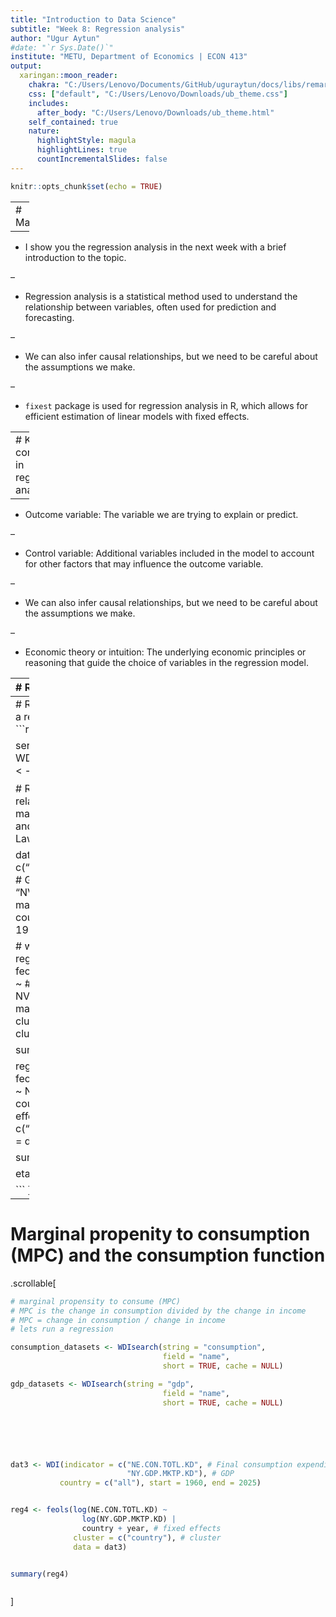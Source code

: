 ```yaml
---
title: "Introduction to Data Science"
subtitle: "Week 8: Regression analysis"
author: "Ugur Aytun"
#date: "`r Sys.Date()`"
institute: "METU, Department of Economics | ECON 413"
output:
  xaringan::moon_reader:
    chakra: "C:/Users/Lenovo/Documents/GitHub/uguraytun/docs/libs/remark-latest.min.js"
    css: ["default", "C:/Users/Lenovo/Downloads/ub_theme.css"]
    includes:
      after_body: "C:/Users/Lenovo/Downloads/ub_theme.html"
    self_contained: true
    nature:
      highlightStyle: magula
      highlightLines: true
      countIncrementalSlides: false
---
```


```r
knitr::opts_chunk$set(echo = TRUE)
```







---
# Maps

--

- I show you the regression analysis in the next week with a brief introduction to the topic.


--

- Regression analysis is a statistical method used to understand the relationship between variables, often used for prediction and forecasting.

--

- We can also infer causal relationships, but we need to be careful about the assumptions we make.

--

- `fixest` package is used for regression analysis in R, which allows for efficient estimation of linear models with fixed effects.




---
# Key concepts in regression analysis

--

- Outcome variable: The variable we are trying to explain or predict.


--

- Control variable: Additional variables included in the model to account for other factors that may influence the outcome variable.

--

- We can also infer causal relationships, but we need to be careful about the assumptions we make.

--

- Economic theory or intuition: The underlying economic principles or reasoning that guide the choice of variables in the regression model.





---
# Random sample of data

.scrollable[
```r

# install.packages("fixest") and set the working directory

#library('R.utils')
library(data.table)
library(sf)
library(ggplot2)
library(maps)
library(scales)  # for squish
library(dplyr)

setwd("H:/My Drive/ECON413")


# install.packages("fixest")

library(fixest)
library(data.table)

# create a random dataset

set.seed(123)
n <- 1000
x1 <- rnorm(n)
x2 <- rnorm(n)
x3 <- rnorm(n)

# create a data frame

df <- data.frame(y = rnorm(n), x1 = x1, x2 = x2, x3 = x3)

# create a data table

df <- as.data.table(df)

# create a data frame with a factor variable

df <- data.frame(y = rnorm(n), x1 = x1, x2 = x2, x3 = x3, group = sample(1:10, n, replace = TRUE))


# regression with fixest

reg1 <-  feols(y # dependent variable
               ~ x1 + x2 + x3 # independent variables
               | group, # fixed effects
               data = df) # data frame
summary(reg1) # summary of the regression 

# interpret the results
# the coefficients of x1, x2, and x3 are the average effect of these variables on y
# the fixed effects are the average effect of the each group (related to reference category) on y

# tabualte the results with more information
table_1 <- etable(reg1) 
table_1


# save as a latex format
etable(reg1, file = "results/table_1.tex") # save as a tex format. 
# What is LaTeX?


# add cluster. What is cluster in the regression analysis?

reg1 <-  feols(y # dependent variable
               ~ x1 + x2 + x3 # independent variables
               | group, # fixed effects
               data = df,
               cluster = c("group")) # data frame
summary(reg1) # summary of the regression 



```
]



---
# Regression analysis with a real dataset
.scrollable[
```r
library(WDI)

series <-  WDI_data$series
countries <-  WDI_data$country


# Revisiting the relationship between manufacturing industry and GDP per capita (Kaldor Law #1)

dat2 <- WDI(indicator = c("NY.GDP.MKTP.KD.ZG", # GDP growth
                         "NV.IND.MANF.KD.ZG"), # manufacturing growth
           country = c("all"), start = 1960, end = 2025)


# without fixed effects
reg1 <- feols(NY.GDP.MKTP.KD.ZG ~  # gdp growth
                NV.IND.MANF.KD.ZG, # manufacturing growth
              cluster = c("country"), # cluster
              data = dat2)

summary(reg1)



reg2 <- feols(NY.GDP.MKTP.KD.ZG ~ 
                NV.IND.MANF.KD.ZG |
                country + year, # fixed effects
              cluster = c("country"), # cluster
              data = dat2)

summary(reg2)


etable(reg1, reg2)

```
]






---
# Marginal propenity to consumption (MPC) and the consumption function
.scrollable[
```r
# marginal propensity to consume (MPC)
# MPC is the change in consumption divided by the change in income
# MPC = change in consumption / change in income
# lets run a regression

consumption_datasets <- WDIsearch(string = "consumption", 
                                  field = "name", 
                                  short = TRUE, cache = NULL)

gdp_datasets <- WDIsearch(string = "gdp", 
                                  field = "name", 
                                  short = TRUE, cache = NULL)






dat3 <- WDI(indicator = c("NE.CON.TOTL.KD", # Final consumption expenditure (constant 2015 US$)
                          "NY.GDP.MKTP.KD"), # GDP
           country = c("all"), start = 1960, end = 2025)


reg4 <- feols(log(NE.CON.TOTL.KD) ~ 
                log(NY.GDP.MKTP.KD) |
                country + year, # fixed effects
              cluster = c("country"), # cluster
              data = dat3)


summary(reg4)



```
]
